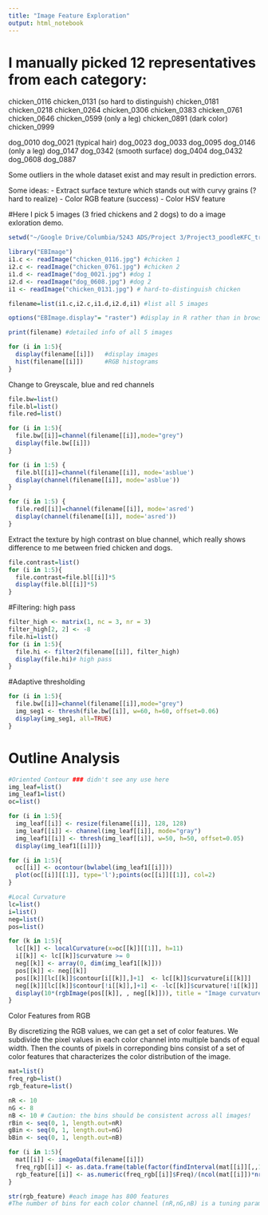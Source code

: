 ```yaml
---
title: "Image Feature Exploration"
output: html_notebook
---
```


# I manually picked 12 representatives from each category:

chicken_0116
chicken_0131 (so hard to distinguish)
chicken_0181
chicken_0218
chicken_0264
chicken_0306
chicken_0383
chicken_0761
chicken_0646
chicken_0599 (only a leg)
chicken_0891 (dark color)
chicken_0999

dog_0010
dog_0021 (typical hair)
dog_0023
dog_0033
dog_0095
dog_0146 (only a leg)
dog_0147
dog_0342 (smooth surface)
dog_0404
dog_0432
dog_0608
dog_0887


Some outliers in the whole dataset exist and may result in prediction errors.


Some ideas:
- Extract surface texture which stands out with curvy grains (? hard to realize)
- Color RGB feature (success)
- Color HSV feature


#Here I pick 5 images (3 fried chickens and 2 dogs) to do a image exloration demo.
```r
setwd("~/Google Drive/Columbia/5243 ADS/Project 3/Project3_poodleKFC_train/images")

library("EBImage")
i1.c <- readImage("chicken_0116.jpg") #chicken 1
i2.c <- readImage("chicken_0761.jpg") #chicken 2
i1.d <- readImage("dog_0021.jpg") #dog 1
i2.d <- readImage("dog_0608.jpg") #dog 2
i1 <- readImage("chicken_0131.jpg") # hard-to-distinguish chicken

filename=list(i1.c,i2.c,i1.d,i2.d,i1) #list all 5 images

options("EBImage.display"= "raster") #display in R rather than in browser

print(filename) #detailed info of all 5 images 

for (i in 1:5){
  display(filename[[i]])   #display images
  hist(filename[[i]])      #RGB histograms
}
```


Change to Greyscale, blue and red channels
```r
file.bw=list()
file.bl=list()
file.red=list()

for (i in 1:5){
  file.bw[[i]]=channel(filename[[i]],mode="grey")
  display(file.bw[[i]])
}

for (i in 1:5) {
  file.bl[[i]]=channel(filename[[i]], mode='asblue')
  display(channel(filename[[i]], mode='asblue'))
}

for (i in 1:5) {
  file.red[[i]]=channel(filename[[i]], mode='asred')
  display(channel(filename[[i]], mode='asred'))
}
```


Extract the texture by high contrast on blue channel, which really shows difference to me between fried chicken and dogs.
```r
file.contrast=list()
for (i in 1:5){
  file.contrast=file.bl[[i]]*5
  display(file.bl[[i]]*5)
}
```

#Filtering: high pass
```r
filter_high <- matrix(1, nc = 3, nr = 3)
filter_high[2, 2] <- -8
file.hi=list()
for (i in 1:5){
  file.hi <- filter2(filename[[i]], filter_high)
  display(file.hi)# high pass
}
```

#Adaptive thresholding
```r
for (i in 1:5){
  file.bw[[i]]=channel(filename[[i]],mode="grey")
  img_seg1 <- thresh(file.bw[[i]], w=60, h=60, offset=0.06)
  display(img_seg1, all=TRUE)
}
```


# Outline Analysis
```r
#Oriented Contour ### didn't see any use here
img_leaf=list()
img_leaf1=list()
oc=list()

for (i in 1:5){
  img_leaf[[i]] <- resize(filename[[i]], 128, 128)
  img_leaf[[i]] <- channel(img_leaf[[i]], mode="gray")
  img_leaf1[[i]] <- thresh(img_leaf[[i]], w=50, h=50, offset=0.05)
  display(img_leaf1[[i]])}

for (i in 1:5){
  oc[[i]] <- ocontour(bwlabel(img_leaf1[[i]]))
  plot(oc[[i]][[1]], type='l');points(oc[[i]][[1]], col=2)
}
```

```r
#Local Curvature
lc=list()
i=list()
neg=list()
pos=list()

for (k in 1:5){
  lc[[k]] <- localCurvature(x=oc[[k]][[1]], h=11)
  i[[k]] <- lc[[k]]$curvature >= 0
  neg[[k]] <- array(0, dim(img_leaf1[[k]]))
  pos[[k]] <- neg[[k]]
  pos[[k]][lc[[k]]$contour[i[[k]],]+1]  <- lc[[k]]$curvature[i[[k]]]
  neg[[k]][lc[[k]]$contour[!i[[k]],]+1] <- -lc[[k]]$curvature[!i[[k]]]
  display(10*(rgbImage(pos[[k]], , neg[[k]])), title = "Image curvature")
}
```

Color Features from RGB

By discretizing the RGB values, we can get a set of color features. We subdivide the pixel values in each color channel into multiple bands of equal width. Then the counts of pixels in correponding bins consist of a set of color features that characterizes the color distribution of the image.
```r
mat=list()
freq_rgb=list()
rgb_feature=list()

nR <- 10
nG <- 8
nB <- 10 # Caution: the bins should be consistent across all images!
rBin <- seq(0, 1, length.out=nR)
gBin <- seq(0, 1, length.out=nG)
bBin <- seq(0, 1, length.out=nB)

for (i in 1:5){
  mat[[i]] <- imageData(filename[[i]])
  freq_rgb[[i]] <- as.data.frame(table(factor(findInterval(mat[[i]][,,1], rBin), levels=1:nR), factor(findInterval(mat[[i]][,,2], gBin), levels=1:nG), factor(findInterval(mat[[i]][,,3], bBin), levels=1:nB)))
  rgb_feature[[i]] <- as.numeric(freq_rgb[[i]]$Freq)/(ncol(mat[[i]])*nrow(mat[[i]])) # normalization
}

str(rgb_feature) #each image has 800 features
#The number of bins for each color channel (nR,nG,nB) is a tuning parameter for constructing color features. The total number of features is nR*nG*nB.
```